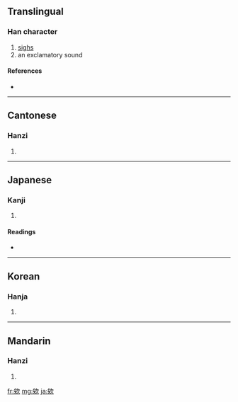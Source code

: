 {{also|唉}}
==Translingual==

===Han character===
{{Han char|rn=76|rad=欠|as=07|sn=11|four=2748<sub>2</sub>|canj=戈大弓人 (IKNO)}}

# [[sighs]]
# an exclamatory sound

====References====
* {{Han ref|kx=0568.070|dkj=16090|dj=0956.190|hdz=32140.110|uh=6B38|ud=27448|bh=D5D9|bd=54745}}

----

==Cantonese==

===Hanzi===
{{yue-hanzi|jyut=|y=aai2, ei6 oi1}}

# {{defn|Cantonese}}

----

==Japanese==

===Kanji===
{{ja-kanji|grade=|rs=欠07}}

# {{defn|Japanese}}

====Readings====
* {{ja-readings|on=[[あい]] (ai), [[かい]] (kai)|kun=[[なげく]] (nageku)}}

----

==Korean==

===Hanja===
{{ko-hanja|hangeul=애|eumhun=|rv=ae|mr=ae|y=ay}}

# {{defn|Korean}}

----

==Mandarin==

===Hanzi===
{{cmn-hanzi|pin=[[ǎi]] ([[ai3]])|wg=ai<sup>3</sup>}}

# {{defn|Mandarin}}

[[fr:欸]]
[[mg:欸]]
[[ja:欸]]